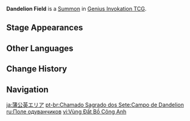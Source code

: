 {{Genius Invokation TCG Infobox
|id          = 115021
|image       = Dandelion Field Summon.png
|type        = Summon
|createdby   = Dandelion Breeze
|summontype  = Character Card Skill
|usage       = 3
|effect      = '''End Phase:''' Deal 1 {{Color|Anemo DMG}}, heal your active character for 1 HP.
}}
'''Dandelion Field''' is a [[Summon]] in [[Genius Invokation TCG]].

==Stage Appearances==
{{Genius Invokation TCG Stage Appearances|createdby=Jean (Character Card)}}

==Other Languages==
{{Other Languages
|en      = Dandelion Field
|zhs     = 蒲公英领域
|zhs_rm  = Púgōngyīng Lǐngyù
|zht     = 蒲公英領域
|zht_rm  = Púgōngyīng Lǐngyù
|zh_tl   = Dandelion Field
|ja      = 蒲公英エリア
|ja_rm   = Tanpopo Eria
|ja_tl   = Dandelion Area
|ko      = 민들레 영역
|ko_rm   = Mindeulle Yeongyeok
|ko_tl   = Dandelion Area
|es      = Campo de dientes de león
|es_tl   = Dandelion Field
|fr      = Champ de pissenlits
|fr_tl   = Dandelion Field
|ru      = Поле одуванчиков
|ru_tl   = Dandelion Field
|th      = Dandelion Field
|vi      = Vùng Đất Bồ Công Anh
|vi_tl   = 
|de      = Löwenzahnfeld
|de_tl   = Dandelion Field
|id      = Dandelion Field
|pt      = Campo de Dandelion
|pt_tl   = 
|tr      = Karahindiba Tarlası
|tr_tl   = Dandelion Field
|it      = Campo di denti di leone
|it_tl   = Dandelion Field
}}

==Change History==
{{Change History|3.3}}

==Navigation==
{{Genius Invokation TCG Navbox|Summon}}

[[ja:蒲公英エリア]]
[[pt-br:Chamado Sagrado dos Sete:Campo de Dandelion]]
[[ru:Поле одуванчиков]]
[[vi:Vùng Đất Bồ Công Anh]]